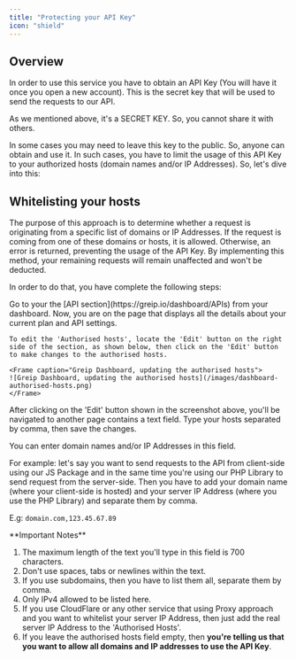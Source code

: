```yaml
---
title: "Protecting your API Key"
icon: "shield"
---
```


## Overview

In order to use this service you have to obtain an API Key (You will have it once you open a new account). This is the secret key that will be used to send the requests to our API.

As we mentioned above, it's a SECRET KEY. So, you cannot share it with others.

In some cases you may need to leave this key to the public. So, anyone can obtain and use it. In such cases, you have to limit the usage of this API Key to your authorized hosts (domain names and/or IP Addresses). So, let's dive into this:

## Whitelisting your hosts

The purpose of this approach is to determine whether a request is originating from a specific list of domains or IP Addresses. If the request is coming from one of these domains or hosts, it is allowed. Otherwise, an error is returned, preventing the usage of the API Key. By implementing this method, your remaining requests will remain unaffected and won't be deducted.

In order to do that, you have complete the following steps:

<Steps>
  <Step title="First Step">
    Go to your the [API section](https://greip.io/dashboard/APIs) from your
    dashboard.
  </Step>
  <Step title="Second Step">
    Now, you are on the page that displays all the details about your current
    plan and API settings.

    To edit the 'Authorised hosts', locate the 'Edit' button on the right side of the section, as shown below, then click on the 'Edit' button to make changes to the authorised hosts.

    <Frame caption="Greip Dashboard, updating the authorised hosts">
    ![Greip Dashboard, updating the authorised hosts](/images/dashboard-authorised-hosts.png)
    </Frame>

  </Step>
</Steps>

After clicking on the 'Edit' button shown in the screenshot above, you'll be navigated to another page contains a text field. Type your hosts separated by comma, then save the changes.

<Note>
You can enter domain names and/or IP Addresses in this field.

For example: let's say you want to send requests to the API from client-side using our JS Package and in the same time you're using our PHP Library to send request from the server-side. Then you have to add your domain name (where your client-side is hosted) and your server IP Address (where you use the PHP Library) and separate them by comma.

E.g: `domain.com,123.45.67.89`

</Note>

<Warning>
**Important Notes**

1. The maximum length of the text you'll type in this field is 700 characters.
2. Don't use spaces, tabs or newlines within the text.
3. If you use subdomains, then you have to list them all, separate them by comma.
4. Only IPv4 allowed to be listed here.
5. If you use CloudFlare or any other service that using Proxy approach and you want to whitelist your server IP Address, then just add the real server IP Address to the 'Authorised Hosts'.
6. If you leave the authorised hosts field empty, then **you're telling us that you want to allow all domains and IP addresses to use the API Key**.

</Warning>
